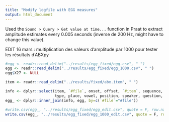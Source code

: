 ```yaml
---
title: "Modify logfile with EGG measures"
output: html_document
---
```


Used the `Sound > Query > Get value at time...` function in Praat to extract amplitude estimates every 0.005 seconds (inverse de 200 Hz, might have to change this value). 

EDIT 16 mars : multiplication des valeurs d'amplitude par 1000 pour tester les résultats d'ABXpy

```r
#egg <- readr::read_delim("../results/egg_fixed/egg.csv", " ")
egg <- readr::read_delim("../results/egg_fixed/egg_1000.csv", " ")
egg$X27 <- NULL

item <- readr::read_delim("../results/fixed/abx.item", " ")

info <- dplyr::select(item, `#file`, onset, offset, `#item`, sequence, syllables, 
                      type, place, vowel, position, speaker, question, new)
egg_ <- dplyr::inner_join(info, egg, by=c(`#file`="#file"))

#write.csv(egg_, "../results/egg_fixed/egg_edit.csv", quote = F, row.names = F)
write.csv(egg_, "../results/egg_fixed/egg_1000_edit.csv", quote = F, row.names = F)
```



